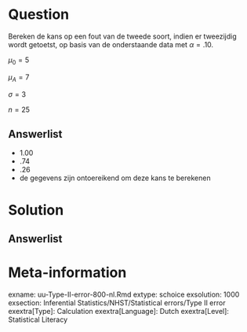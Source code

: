 Question
========
Bereken de kans op een fout van de tweede soort, indien er tweezijdig wordt getoetst, op basis van de onderstaande data met $\alpha = .10$.

$\mu_0=5$ 

$\mu_A=7$

$\sigma=3$

$n=25$




  
Answerlist
----------
* 1.00
* .74
* .26
* de gegevens zijn ontoereikend om deze kans te berekenen



Solution
========
  


Answerlist
----------



Meta-information
================
exname: uu-Type-II-error-800-nl.Rmd
extype: schoice
exsolution: 1000
exsection: Inferential Statistics/NHST/Statistical errors/Type II error
exextra[Type]: Calculation
exextra[Language]: Dutch
exextra[Level]: Statistical Literacy

